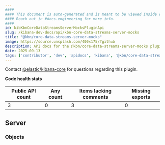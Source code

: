 ```yaml
---
####
#### This document is auto-generated and is meant to be viewed inside our experimental, new docs system.
#### Reach out in #docs-engineering for more info.
####
id: kibKbnCoreDataStreamsServerMocksPluginApi
slug: /kibana-dev-docs/api/kbn-core-data-streams-server-mocks
title: "@kbn/core-data-streams-server-mocks"
image: https://source.unsplash.com/400x175/?github
description: API docs for the @kbn/core-data-streams-server-mocks plugin
date: 2025-09-13
tags: ['contributor', 'dev', 'apidocs', 'kibana', '@kbn/core-data-streams-server-mocks']
---
```




Contact [@elastic/kibana-core](https://github.com/orgs/elastic/teams/kibana-core) for questions regarding this plugin.

**Code health stats**

| Public API count  | Any count | Items lacking comments | Missing exports |
|-------------------|-----------|------------------------|-----------------|
| 3 | 0 | 3 | 0 |

## Server

### Objects
<DocDefinitionList data={kbnCoreDataStreamsServerMocksObj.server.objects}/>

